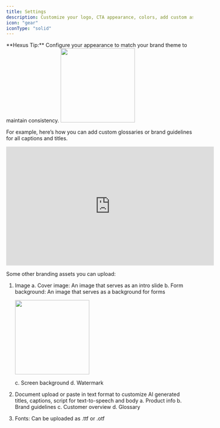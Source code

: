 ```yaml
---
title: Settings
description: Customize your logo, CTA appearance, colors, add custom assets in the Settings tab on the left.
icon: "gear"
iconType: "solid"
---
```


<Tip>
  **Hexus Tip:** Configure your appearance to match your brand theme to maintain consistency.
</Tip>

<img height="200" src="/images/customizing-hexus-with-brand.png" />

For example, here’s how you can add custom glossaries or brand guidelines for all captions and titles.

<iframe
  width="560"
  height="320"
  src="https://app.usehexus.com/embed/4fa80efe-abc9-4fe8-bb1d-3695869e34e2"
  title="Adding Brand Guidelines and Other Custom Assets to Hexus"
  frameborder="0"
  allow="accelerometer; autoplay; clipboard-write; encrypted-media; gyroscope; picture-in-picture"
  allowfullscreen
></iframe>

Some other branding assets you can upload:

1. Image
    a. Cover image: An image that serves as an intro slide
    b. Form background: An image that serves as a background for forms

    <img height="200" src="/images/hexus-custom-form-background.png" />

    c. Screen background
    d. Watermark

2. Document upload or paste in text format to customize AI generated titles, captions, script for text-to-speech and body
    a. Product info
    b. Brand guidelines
    c. Customer overview
    d. Glossary
3. Fonts: Can be uploaded as .ttf or .otf